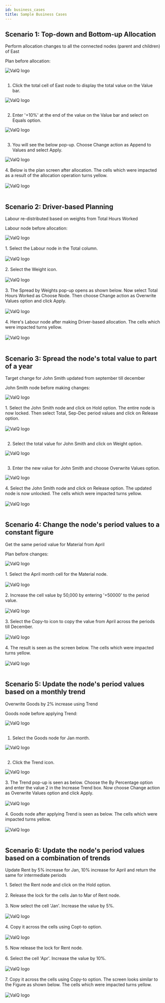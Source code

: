 ```yaml
---
id: business_cases
title: Sample Business Cases
---
```


## Scenario 1: Top-down and Bottom-up Allocation

Perform allocation changes to all the connected nodes (parent and children) of East

Plan before allocation:
<div style={{textAlign: 'center'}}>
  <Zoom>
<img alt="ValQ logo" src={useBaseUrl('/doc-images/plan/ba1.png')} />
  </Zoom>
</div> <br />

1.  Click the total cell of East node to display the total value on the Value bar.

<div style={{textAlign: 'center'}}>
  <Zoom>
<img alt="ValQ logo" src={useBaseUrl('/doc-images/plan/ba2.png')} />
  </Zoom>
</div> <br />

2.  Enter '+10%' at the end of the value on the Value bar and select on Equals option.

<div style={{textAlign: 'center'}}>
  <Zoom>
<img alt="ValQ logo" src={useBaseUrl('/doc-images/plan/ba3.png')} />
  </Zoom>
</div> <br />

3.  You will see the below pop-up. Choose Change action as Append to Values and select Apply.

<div style={{textAlign: 'center'}}>
  <Zoom>
<img alt="ValQ logo" src={useBaseUrl('/doc-images/plan/ba4.png')} />
  </Zoom>
</div> <br />

<div style={{textAlign: 'justify'}}>
4.  Below is the plan screen after allocation. 
The cells which were impacted as a result of the allocation operation turns yellow.
</div> <br />

<div style={{textAlign: 'center'}}>
  <Zoom>
<img alt="ValQ logo" src={useBaseUrl('/doc-images/plan/ba5.png')} />
  </Zoom>
</div> <br />

## Scenario 2: Driver-based Planning

Labour re-distributed based on weights from Total Hours Worked

Labour node before allocation:

<div style={{textAlign: 'center'}}>
  <Zoom>
<img alt="ValQ logo" src={useBaseUrl('/doc-images/plan/ba14.png')} />
  </Zoom>
</div> <br />

<div style={{textAlign: 'justify'}}>
1. Select the Labour node in the Total column.
</div> <br />

<div style={{textAlign: 'center'}}>
  <Zoom>
<img alt="ValQ logo" src={useBaseUrl('/doc-images/plan/ba15.png')} />
  </Zoom>
</div> <br />

<div style={{textAlign: 'justify'}}>
2.  Select the Weight icon.
</div> <br />

<div style={{textAlign: 'center'}}>
  <Zoom>
<img alt="ValQ logo" src={useBaseUrl('/doc-images//pl27.png')} />
  </Zoom>
</div> <br />

<div style={{textAlign: 'justify'}}>
3.  The Spread by Weights pop-up opens as shown below. Now select Total Hours Worked as Choose Node.
Then choose Change action as Overwrite Values option and click Apply.
</div> <br />

<div style={{textAlign: 'center'}}>
  <Zoom>
<img alt="ValQ logo" src={useBaseUrl('/doc-images/plan/ba16.png')} />
  </Zoom>
</div> <br />

<div style={{textAlign: 'justify'}}>
4.  Here's Labour node after making Driver-based allocation. The cells which were impacted turns yellow.
</div> <br />

<div style={{textAlign: 'center'}}>
  <Zoom>
<img alt="ValQ logo" src={useBaseUrl('/doc-images/plan/ba17.png')} />
  </Zoom>
</div> <br />

## Scenario 3: Spread the node's total value to part of a year

Target change for John Smith updated from september till december

John Smith node before making changes:

<div style={{textAlign: 'center'}}>
  <Zoom>
<img alt="ValQ logo" src={useBaseUrl('/doc-images/plan/ba18.png')} />
  </Zoom>
</div> <br />

<div style={{textAlign: 'justify'}}>
1. Select the John Smith node and click on Hold option. The entire node is now locked. 
Then select Total, Sep-Dec period values and click on Release option. 
</div> <br />

<div style={{textAlign: 'center'}}>
  <Zoom>
<img alt="ValQ logo" src={useBaseUrl('/doc-images/plan/ba19.png')} />
  </Zoom>
</div> <br />

2. Select the total value for John Smith and click on Weight option.

<div style={{textAlign: 'center'}}>
  <Zoom>
<img alt="ValQ logo" src={useBaseUrl('/doc-images/plan/ba20.png')} />
  </Zoom>
</div> <br />

3. Enter the new value for John Smith and choose Overwrite Values option.

<div style={{textAlign: 'center'}}>
  <Zoom>
<img alt="ValQ logo" src={useBaseUrl('/doc-images/plan/ba21.png')} />
  </Zoom>
</div> <br />

<div style={{textAlign: 'justify'}}>
4. Select the John Smith node and click on Release option. The updated node is now unlocked. The cells which were impacted turns yellow.
</div> <br />

<div style={{textAlign: 'center'}}>
  <Zoom>
<img alt="ValQ logo" src={useBaseUrl('/doc-images/plan/ba22.png')} />
  </Zoom>
</div> <br />

## Scenario 4: Change the node's period values to a constant figure

Get the same period value for Material from April

Plan before changes:

<div style={{textAlign: 'center'}}>
  <Zoom>
<img alt="ValQ logo" src={useBaseUrl('/doc-images/plan/ba6.png')} />
  </Zoom>
</div> <br />

<div style={{textAlign: 'justify'}}>
1. Select the April month cell for the Material node.
</div> <br />

<div style={{textAlign: 'center'}}>
  <Zoom>
<img alt="ValQ logo" src={useBaseUrl('/doc-images/plan/ba7.png')} />
  </Zoom>
</div> <br />

<div style={{textAlign: 'justify'}}>
2. Increase the cell value by 50,000 by entering '+50000' to the period value.
</div> <br />

<div style={{textAlign: 'center'}}>
  <Zoom>
<img alt="ValQ logo" src={useBaseUrl('/doc-images/plan/ba8.png')} />
  </Zoom>
</div> <br />

<div style={{textAlign: 'justify'}}>
3. Select the Copy-to icon to copy the value from April across the periods till December.
</div> <br />

<div style={{textAlign: 'center'}}>
  <Zoom>
<img alt="ValQ logo" src={useBaseUrl('/doc-images//pl18.png')} />
  </Zoom>
</div> <br />

<div style={{textAlign: 'justify'}}>
4. The result is seen as the screen below. The cells which were impacted turns yellow.
</div> <br />

<div style={{textAlign: 'center'}}>
  <Zoom>
<img alt="ValQ logo" src={useBaseUrl('/doc-images/plan/ba9.png')} />
  </Zoom>
</div> <br />

## Scenario 5: Update the node's period values based on a monthly trend

Overwrite Goods by 2% increase using Trend

Goods node before applying Trend:

<div style={{textAlign: 'center'}}>
  <Zoom>
<img alt="ValQ logo" src={useBaseUrl('/doc-images/plan/ba13.png')} />
  </Zoom>
</div> <br />

1.  Select the Goods node for Jan month.

<div style={{textAlign: 'center'}}>
  <Zoom>
<img alt="ValQ logo" src={useBaseUrl('/doc-images/plan/ba10.png')} />
  </Zoom>
</div> <br />

2.  Click the Trend icon.

<div style={{textAlign: 'center'}}>
  <Zoom>
<img alt="ValQ logo" src={useBaseUrl('/doc-images//pl23.png')} />
  </Zoom>
</div> <br />

<div style={{textAlign: 'justify'}}>
3.  The Trend pop-up is seen as below. Choose the By Percentage option and enter the value 2 in the Increase Trend box. 
Now choose Change action as Overwrite Values option and click Apply.
</div> <br />

<div style={{textAlign: 'center'}}>
  <Zoom>
<img alt="ValQ logo" src={useBaseUrl('/doc-images/plan/ba11.png')} />
  </Zoom>
</div> <br />

<div style={{textAlign: 'justify'}}>
4.  Goods node after applying Trend is seen as below. The cells which were impacted turns yellow.
</div> <br />

<div style={{textAlign: 'center'}}>
  <Zoom>
<img alt="ValQ logo" src={useBaseUrl('/doc-images/plan/ba12.png')} />
  </Zoom>
</div> <br />

## Scenario 6: Update the node's period values based on a combination of trends <br />

Update Rent by 5% increase for Jan, 10% increase for April and return the same for intermediate periods

<div style={{textAlign: 'justify'}}>
1.  Select the Rent node and click on the Hold option.
</div> <br />

<div style={{textAlign: 'justify'}}>
2.  Release the lock for the cells Jan to Mar of Rent node.
</div> <br />

<div style={{textAlign: 'justify'}}>
3.  Now select the cell 'Jan'. Increase the value by 5%.
</div> <br />

<div style={{textAlign: 'center'}}>
  <Zoom>
<img alt="ValQ logo" src={useBaseUrl('/doc-images//pl30.png')} />
  </Zoom>
</div> <br />

<div style={{textAlign: 'justify'}}>
4. Copy it across the cells using Copt-to option.
</div> <br />

<div style={{textAlign: 'center'}}>
  <Zoom>
<img alt="ValQ logo" src={useBaseUrl('/doc-images//pl31.png')} />
  </Zoom>
</div> <br />

<div style={{textAlign: 'justify'}}>
5.  Now release the lock for Rent node.
</div> <br />

<div style={{textAlign: 'justify'}}>
6.  Select the cell 'Apr'. Increase the value by 10%.
</div> <br />

<div style={{textAlign: 'center'}}>
  <Zoom>
<img alt="ValQ logo" src={useBaseUrl('/doc-images//pl32.png')} />
  </Zoom>
</div> <br />

<div style={{textAlign: 'justify'}}>
7.  Copy it across the cells using Copy-to option. The screen looks similar to the Figure as shown below.
 The cells which were impacted turns yellow.
</div> <br />

<div style={{textAlign: 'center'}}>
  <Zoom>
<img alt="ValQ logo" src={useBaseUrl('/doc-images//pl33.png')} />
  </Zoom>
</div> <br />